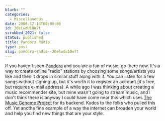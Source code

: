 ```yaml
---
blurb: ""
categories:
  - Miscellaneous
date: 2006-12-14T00:00:00
id: 20eLwdU10W7t
scrubbed_2021: false
status: published
title: Pandora Radio
type: post
slug: pandora-radio--20elwdu10w7t
---
```


If you haven't seen [Pandora](http://pandora.com/) and you are a
fan of music, go there now. It's a way to create online "radio"
stations by choosing some songs/artists you like and then it drops
in similar stuff along with it. You can listen for a few songs
without signing up, but it's worth it to register an account (it's
free, but requires e-mail address). A while ago I was thinking
about creating a music recommender site, but mine wasn't going to
stream music, and I don't think there is anyway I could have come
near this which uses
[The Music Genome Project](http://pandora.com/mgp.shtml) for its
backend. Kudos to the folks who pulled this off. Yet anothe fine
example of a way the internet can broaden your world and help you
find new things that are your style.